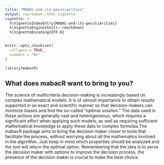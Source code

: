 ```yaml
---
title: "MABAC-and-its-peculiarities"
output: rmarkdown::html_vignette
vignette: >
  %\VignetteIndexEntry{MABAC-and-its-peculiarities}
  %\VignetteEngine{knitr::rmarkdown}
  %\VignetteEncoding{UTF-8}
---
```


```r
knitr::opts_chunk$set(
  collapse = TRUE,
  comment = "#>"
)
```

```r
library(mabacR)
```


## What does mabacR want to bring to you?

The science of multicriteria decision-making is increasingly based on complex mathematical models. It is of utmost importance to obtain results supported in an exact and scientific manner so that decision-makers can minimize biases and find the so-called "optimal solution." The data used in these actions are generally vast and heterogeneous, which requires a significant effort when applying such models, as well as requiring sufficient mathematical knowledge to apply these data to complex formulas.The mabacR package aims to bring the decision maker closer to tools that facilitate the process, without worrying about all the mathematics involved in the algorithm. Just keep in mind which properties should be analyzed and the tool will return the optimal option. Remembering that the idea is to serve the decision maker with options to improve the decision process, the presence of the decision maker is crucial to make the best choice.
